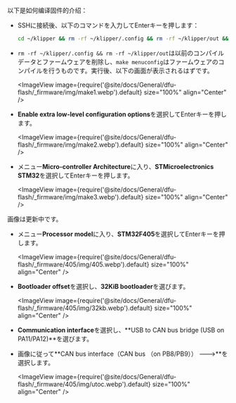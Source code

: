 以下是如何编译固件的介绍：
* SSHに接続後、以下のコマンドを入力してEnterキーを押します：

    ```bash
    cd ~/klipper && rm -rf ~/klipper/.config && rm -rf ~/klipper/out && make menuconfig
    ```

* `rm -rf ~/klipper/.config && rm -rf ~/klipper/out`は以前のコンパイルデータとファームウェアを削除し、`make menuconfig`はファームウェアのコンパイルを行うものです。実行後、以下の画面が表示されるはずです。

    <ImageView image={require('@site/docs/General/dfu-flash/_firmware/img/make1.webp').default} size="100%" align="Center" />

* **Enable extra low-level configuration options**を選択してEnterキーを押します。

    <ImageView image={require('@site/docs/General/dfu-flash/_firmware/img/make2.webp').default} size="100%" align="Center" />

* メニュー**Micro-controller Architecture**に入り、**STMicroelectronics STM32**を選択してEnterキーを押します。

    <ImageView image={require('@site/docs/General/dfu-flash/_firmware/img/make3.webp').default} size="100%" align="Center" />

画像は更新中です。
* メニュー**Processor model**に入り、**STM32F405**を選択してEnterキーを押します。

    <ImageView image={require('@site/docs/General/dfu-flash/_firmware/405/img/405.webp').default} size="100%" align="Center" />

* **Bootloader offset**を選択し、**32KiB bootloader**を選びます。

    <ImageView image={require('@site/docs/General/dfu-flash/_firmware/405/img/32kb.webp').default} size="100%" align="Center" />

* **Communication interface**を選択し、**USB to CAN bus bridge (USB on PA11/PA12)**を選びます。
* 画像に従って**CAN bus interface（CAN bus （on PB8/PB9）） --->**を選択します。

    <ImageView image={require('@site/docs/General/dfu-flash/_firmware/405/img/utoc.webp').default} size="100%" align="Center" />